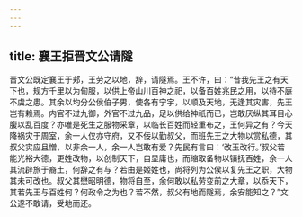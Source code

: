 ```yaml
---
---
---
```

title: 襄王拒晋文公请隧
---


晋文公既定襄王于郏，王劳之以地，辞，请隧焉。王不许，曰：“昔我先王之有天下也，规方千里以为甸服，以供上帝山川百神之祀，以备百姓兆民之用，以待不庭不虞之患。其余以均分公侯伯子男，使各有宁宇，以顺及天地，无逢其灾害，先王岂有赖焉。内官不过九御，外官不过九品，足以供给神祇而已，岂敢厌纵其耳目心腹以乱百度？亦唯是死生之服物采章，以临长百姓而轻重布之，王何异之有？今天降祸灾于周室，余一人仅亦守府，又不佞以勤叔父，而班先王之大物以赏私德，其叔父实应且憎，以非余一人，余一人岂敢有爱？先民有言曰：‘改玉改行。’叔父若能光裕大德，更姓改物，以创制天下，自显庸也，而缩取备物以镇抚百姓，余一人其流辟旅于裔土，何辞之有与？若由是姬姓也，尚将列为公侯以复先王之职，大物其未可改也。叔父其懋昭明德，物将自至，余何敢以私劳变前之大章，以忝天下，其若先王与百姓何？何政令之为也？若不然，叔父有地而隧焉，余安能知之？”文公遂不敢请，受地而还。

